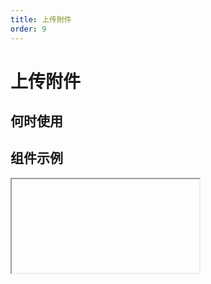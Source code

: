 ```yaml
---
title: 上传附件
order: 9
---
```


# 上传附件

## 何时使用

## 组件示例


<Iframe url="https://pre-yida-performance3.alibaba-inc.com/developer/attachment-field-v2?isRenderNav=false" />

## 组件属性

<AttrTable dataSource={[{
  attr: '标题',
  code: 'label',
  type: 'String',
  demo: '标题',
  dafault:'',
  desc: ''
},
{
  attr: '值',
  code: 'fieldData',
  type: 'Object',
  demo: '{value: [{ url: "xxx", name: "xx"}]}',
  dafault:'',
  desc: ''
},
{
  attr: '标题位置',
  code: 'labelAlign',
  type: 'String',
  demo: '“left”',
  dafault:'',
  desc: '可选值：“left”,”top”'
},
{
  attr: '标题宽度',
  code: 'labelColSpan',
  type: 'Number',
  demo: '4',
  dafault:'',
  desc: ''
},
{
  attr: '标题偏移',
  code: 'labelColOffset',
  type: 'Number',
  demo: '0',
  dafault:'',
  desc: ''
},
{
  attr: '内容宽度',
  code: 'wrapperColSpan',
  type: 'Number',
  demo: '0',
  dafault:'',
  desc: ''
},
{
  attr: '内容偏移',
  code: 'wrapperColOffset',
  type: 'Number',
  demo: '0',
  dafault:'',
  desc: ''
},
{
  attr: '标题对齐',
  code: 'labelTextAlign',
  type: 'String',
  demo: '“left”',
  dafault:'',
  desc: '可选值：“left”,”right"'
},
{
  attr: '描述信息',
  code: 'tips',
  type: 'String',
  demo: '这是一段描述信息',
  dafault:'',
  desc: ''
},
{
  attr: '尺寸',
  code: 'size',
  type: 'String',
  demo: '“small”',
  dafault:'',
  desc: '可选值：“small”,”medium”,"large"'
},
{
  attr: '状态',
  code: 'behavior',
  type: 'String',
  demo: '{fieldBehavior: "NORMAL"}',
  dafault:'',
  desc: 'fieldBehavior 可选值："NORMAL","DISABLED","READONLY","HIDDEN"'
},
{
  attr: '校验',
  code: 'validation',
  type: 'Array',
  demo: '[{type:"required"}] ',
  dafault:'',
  desc: "'可选值：{type:'required'}, {type: 'customValidate', message: '请选择今日之前的日期', param: 'function validateRule(value) { return value <= new Date().getTime(); }'} "
},{
  attr: '上传类型',
  code: 'type',
  type: 'String',
  demo: "'normal' ",
  dafault:'',
  desc: "'可选值 'normal', 'card', 'drag''"
},{
  attr: '上传列表样式',
  code: 'listType',
  type: 'String',
  demo: 'normal',
  dafault:'',
  desc: "可选值 'normal', 'card', 'drag'"
},{
  attr: '按钮内容',
  code: 'buttonText',
  type: 'String',
  demo: '上传附件',
  dafault:'',
  desc: ''
},{
  attr: '按钮尺寸',
  code: 'buttonSize',
  type: 'String',
  demo: 'medium',
  dafault:'',
  desc: "'可选值 'small','medium','large''"
},
{
  attr: '按钮类型',
  code: 'buttonType',
  type: 'String',
  demo: 'primary',
  dafault:'',
  desc: "'可选值 'primary','secondary','normal''"
},
{
  attr: '多选',
  code: 'multiple',
  type: 'Boolean',
  demo: 'false',
  dafault:'',
  desc: ''
},{
  attr: '上传超时',
  code: 'timeout',
  type: 'Number',
  demo: '',
  dafault:'',
  desc: ''
},{
  attr: '接口地址',
  code: 'url',
  type: 'String',
  demo: '',
  dafault:'',
  desc: '可在 VM 中通过 globalProps 统一配置'
},{
  attr: 'name',
  code: 'name',
  type: 'String',
  demo: '',
  dafault:'',
  desc: '上传时发送给服务端的 name'
},
{
  attr: '额外参数',
  code: 'data',
  type: 'Object',
  demo: 'false',
  dafault:'',
  desc: '上传可附带的额外参数'
},
{
  attr: '上传前处理函数',
  code: 'beforeUpload',
  type: 'Function',
  demo: 'false',
  dafault:'',
  desc: 'function(file, options){ return true } '
},
{
  attr: '数据处理',
  code: 'formatter',
  type: 'Function',
  demo: 'false',
  dafault:'',
  desc: ''
},
{
  attr: '最大上传附件个数',
  code: 'limit',
  type: 'Number',
  demo: 'false',
  dafault:'',
  desc: ''
},
{
  attr: '是否允许请求携带cookie',
  code: 'withCredentials',
  type: 'Boolean',
  demo: 'false',
  dafault:'',
  desc: ''
},
{
  attr: '自动上传',
  code: 'autoUpload',
  type: 'Boolean',
  demo: 'false',
  dafault:'',
  desc: ''
},
{
  attr: '上传附件类型',
  code: 'accept',
  type: 'String',
  demo: 'false',
  dafault:'',
  desc: '例如：.pdf, .doc,'
},
{
  attr: '值发生改变事件',
  code: 'onChange',
  type: 'Function',
  demo: 'function(value){ console.log(value); }',
  dafault:'',
  desc: ''
},
{
  attr: '上传中',
  code: 'onProgress',
  type: 'Function',
  demo: 'function onSuccess(file, value) {console.log(onSuccess, file, value);} ',
  dafault:'',
  desc: ''
},
{
  attr: '上传成功回调函数',
  code: 'onSuccess',
  type: 'Function',
  demo: 'function onSuccess(file, value) {console.log(onSuccess, file, value);} ',
  dafault:'',
  desc: ''
},
{
  attr: '上传失败',
  code: 'onError',
  type: 'Function',
  demo: 'function onSuccess(file, value) {console.log(onError, file, value);} ',
  dafault:'',
  desc: ''
},
{
  attr: '选择文件',
  code: 'onSelect',
  type: 'Function',
  demo: 'function onSuccess(file, value) {console.log(onSelect);}',
  dafault:'',
  desc: ''
},
{
  attr: '点击移除',
  code: 'onRemove',
  type: 'Function',
  demo: 'function onSuccess(file, value) {console.log(onCancel);} ',
  dafault:'',
  desc: ''
},
{
  attr: '取消上传',
  code: 'onCancel',
  type: 'Function',
  demo: 'function onSuccess(file, value) {console.log(onRemove, file);} ',
  dafault:'',
  desc: ''
},
{
  attr: '拖拽经过',
  code: 'onDragOver',
  type: 'Function',
  demo: "function onDragOver() { console.log('onDragOver');}",
  dafault:'',
  desc: ''
},
{
  attr: '拖拽离开',
  code: 'onDragLeave',
  type: 'Function',
  demo: "function onDrop() { console.log('onDrop');}",
  dafault:'',
  desc: ''
},
{
  attr: '拖拽完成',
  code: 'onCancel',
  type: 'Function',
  demo: "'function onDrop() { console.log('onDrop');}'",
  dafault:'',
  desc: ''
},
]}
/>

